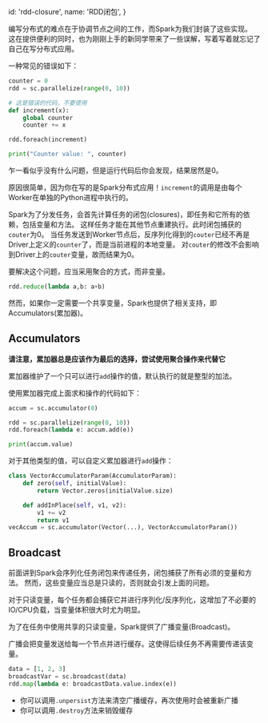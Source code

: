   id: 'rdd-closure',
  name: 'RDD闭包',
}

编写分布式的难点在于协调节点之间的工作，而Spark为我们封装了这些实现。
这在提供便利的同时，也为刚刚上手的新同学带来了一些误解，写着写着就忘记了自己在写分布式应用。

一种常见的错误如下：

```python
counter = 0
rdd = sc.parallelize(range(0, 10))

# 这是错误的代码，不要使用
def increment(x):
    global counter
    counter += x

rdd.foreach(increment)

print("Counter value: ", counter)
```

乍一看似乎没有什么问题，但是运行代码后你会发现，结果居然是0。

原因很简单，因为你在写的是Spark分布式应用！`increment`的调用是由每个Worker在单独的Python进程中执行的。

Spark为了分发任务，会首先计算任务的闭包(closures)，即任务和它所有的依赖，包括变量和方法。
这样任务才能在其他节点重建执行。此时闭包捕获的`couter`为0。
当任务发送到Worker节点后，反序列化得到的`couter`已经不再是Driver上定义的`counter`了，而是当前进程的本地变量。
对`couter`的修改不会影响到Driver上的`couter`变量，故而结果为0。

要解决这个问题，应当采用聚合的方式，而非变量。

```python
rdd.reduce(lambda a,b: a+b)
```

然而，如果你一定需要一个共享变量，Spark也提供了相关支持，即Accumulators(累加器)。

## Accumulators

**请注意，累加器总是应该作为最后的选择，尝试使用聚合操作来代替它**

累加器维护了一个只可以进行`add`操作的值，默认执行的就是整型的加法。

使用累加器完成上面求和操作的代码如下：

```python
accum = sc.accumulator(0)

rdd = sc.parallelize(range(0, 10))
rdd.foreach(lambda e: accum.add(e))

print(accum.value)
```

对于其他类型的值，可以自定义累加器进行`add`操作：

```python
class VectorAccumulatorParam(AccumulatorParam):
    def zero(self, initialValue):
        return Vector.zeros(initialValue.size)

    def addInPlace(self, v1, v2):
        v1 += v2
        return v1
vecAccum = sc.accumulator(Vector(...), VectorAccumulatorParam())
```

## Broadcast

前面讲到Spark会序列化任务闭包来传递任务，闭包捕获了所有必须的变量和方法。
然而，这些变量应当总是只读的，否则就会引发上面的问题。

对于只读变量，每个任务都会捕获它并进行序列化/反序列化，这增加了不必要的IO/CPU负载，当变量体积很大时尤为明显。

为了在任务中使用共享的只读变量，Spark提供了广播变量(Broadcast)。

广播会把变量发送给每一个节点并进行缓存。这使得后续任务不再需要传递该变量。

```python
data = [1, 2, 3]
broadcastVar = sc.broadcast(data)
rdd.map(lambda e: broadcastData.value.index(e))
```

- 你可以调用`.unpersist`方法来清空广播缓存，再次使用时会被重新广播
- 你可以调用`.destroy`方法来销毁缓存
